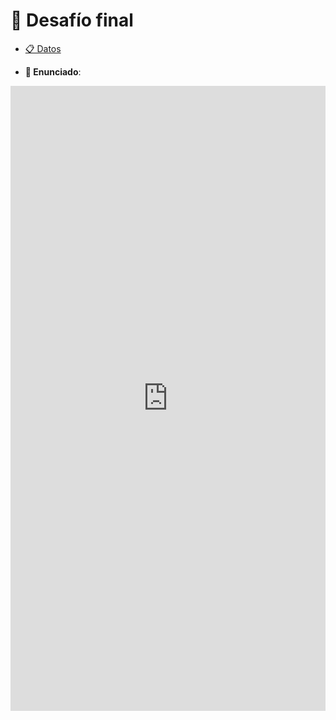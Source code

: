 # &#129351; Desafío final {-}

* <a href="https://www.google.cl" target="_blank">&#128203; Datos</a>

* **&#128196; Enunciado**:

<iframe src="https://docs.google.com/gview?url=https://admisionyregistros.uc.cl/images/pdf/folletos_carreras/estadistica.pdf&embedded=true" style="width:100%; height:1000px;" frameborder="0">PDF de la clase</iframe>
